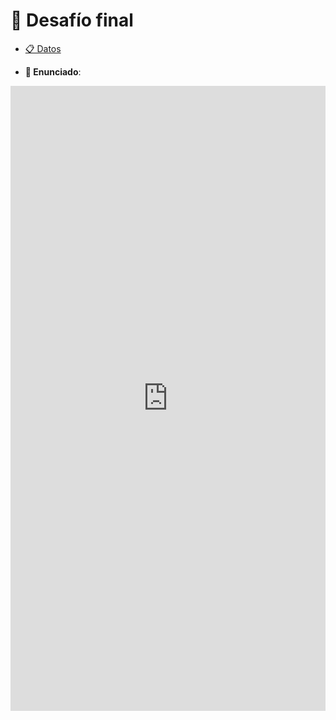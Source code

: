 # &#129351; Desafío final {-}

* <a href="https://www.google.cl" target="_blank">&#128203; Datos</a>

* **&#128196; Enunciado**:

<iframe src="https://docs.google.com/gview?url=https://admisionyregistros.uc.cl/images/pdf/folletos_carreras/estadistica.pdf&embedded=true" style="width:100%; height:1000px;" frameborder="0">PDF de la clase</iframe>
